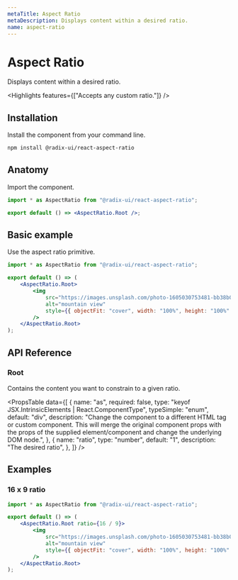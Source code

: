 ```yaml
---
metaTitle: Aspect Ratio
metaDescription: Displays content within a desired ratio.
name: aspect-ratio
---
```


# Aspect Ratio

<Description>Displays content within a desired ratio.</Description>

<Highlights features={["Accepts any custom ratio."]} />

## Installation

Install the component from your command line.

```bash
npm install @radix-ui/react-aspect-ratio
```

## Anatomy

Import the component.

```jsx
import * as AspectRatio from "@radix-ui/react-aspect-ratio";

export default () => <AspectRatio.Root />;
```

## Basic example

Use the aspect ratio primitive.

```jsx
import * as AspectRatio from "@radix-ui/react-aspect-ratio";

export default () => (
	<AspectRatio.Root>
		<img
			src="https://images.unsplash.com/photo-1605030753481-bb38b08c384a"
			alt="mountain view"
			style={{ objectFit: "cover", width: "100%", height: "100%" }}
		/>
	</AspectRatio.Root>
);
```

## API Reference

### Root

Contains the content you want to constrain to a given ratio.

<PropsTable
	data={[
		{
			name: "as",
			required: false,
			type: "keyof JSX.IntrinsicElements | React.ComponentType<any>",
			typeSimple: "enum",
			default: "div",
			description:
				"Change the component to a different HTML tag or custom component. This will merge the original component props with the props of the supplied element/component and change the underlying DOM node.",
		},
		{
			name: "ratio",
			type: "number",
			default: "1",
			description: "The desired ratio",
		},
	]}
/>

## Examples

### 16 x 9 ratio

```jsx
import * as AspectRatio from "@radix-ui/react-aspect-ratio";

export default () => (
	<AspectRatio.Root ratio={16 / 9}>
		<img
			src="https://images.unsplash.com/photo-1605030753481-bb38b08c384a"
			alt="mountain view"
			style={{ objectFit: "cover", width: "100%", height: "100%" }}
		/>
	</AspectRatio.Root>
);
```

